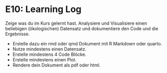 # E10: Learning Log

Zeige was du im Kurs gelernt hast. Analysiere und Visualisiere einen beliebigen (ökologischen) Datensatz und dokumentiere den Code und die Ergebnisse. 

* Erstelle dazu ein rmd oder qmd Dokument mit R Markdown oder quarto.
* Nutze mindestens einen Datensatz.
* Erstelle mindestens 4 Code Blöcke.
* Erstelle mindestens einen Plot.
* Rendere dein Dokument als pdf oder html.






